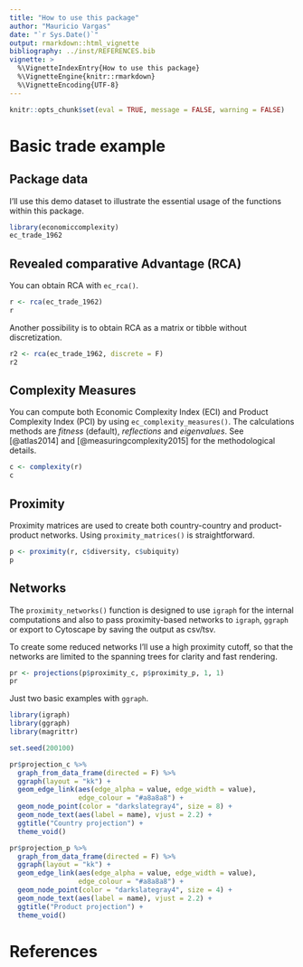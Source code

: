 ```yaml
---
title: "How to use this package"
author: "Mauricio Vargas"
date: "`r Sys.Date()`"
output: rmarkdown::html_vignette
bibliography: ../inst/REFERENCES.bib
vignette: >
  %\VignetteIndexEntry{How to use this package}
  %\VignetteEngine{knitr::rmarkdown}
  %\VignetteEncoding{UTF-8}
---
```


```r
knitr::opts_chunk$set(eval = TRUE, message = FALSE, warning = FALSE)
```

# Basic trade example

## Package data

I'll use this demo dataset to illustrate the essential usage of the functions
within this package.

```r
library(economiccomplexity)
ec_trade_1962
```

## Revealed comparative Advantage (RCA)

You can obtain RCA with `ec_rca()`.

```r
r <- rca(ec_trade_1962)
r
```

Another possibility is to obtain RCA as a matrix or tibble without discretization.

```r
r2 <- rca(ec_trade_1962, discrete = F)
r2
```

## Complexity Measures

You can compute both Economic Complexity Index (ECI) and Product Complexity
Index (PCI) by using `ec_complexity_measures()`. The calculations methods are
*fitness* (default), *reflections* and *eigenvalues*. See [@atlas2014] and
[@measuringcomplexity2015] for the methodological details.

```r
c <- complexity(r)
c
```

## Proximity

Proximity matrices are used to create both country-country and product-product
networks. Using `proximity_matrices()` is straightforward.

```r
p <- proximity(r, c$diversity, c$ubiquity)
p
```

## Networks

The `proximity_networks()` function is designed to use `igraph` for the internal
computations and also to pass proximity-based networks to `igraph`, `ggraph`
or export to Cytoscape by saving the output as csv/tsv.

To create some reduced networks I'll use a high proximity cutoff, so that the networks are limited to the spanning trees for clarity and fast rendering.

```r
pr <- projections(p$proximity_c, p$proximity_p, 1, 1)
pr
```

Just two basic examples with `ggraph`.

```r
library(igraph)
library(ggraph)
library(magrittr)

set.seed(200100)

pr$projection_c %>%
  graph_from_data_frame(directed = F) %>%
  ggraph(layout = "kk") +
  geom_edge_link(aes(edge_alpha = value, edge_width = value),
                 edge_colour = "#a8a8a8") +
  geom_node_point(color = "darkslategray4", size = 8) +
  geom_node_text(aes(label = name), vjust = 2.2) +
  ggtitle("Country projection") +
  theme_void()
```

```r
pr$projection_p %>%
  graph_from_data_frame(directed = F) %>%
  ggraph(layout = "kk") +
  geom_edge_link(aes(edge_alpha = value, edge_width = value),
                 edge_colour = "#a8a8a8") +
  geom_node_point(color = "darkslategray4", size = 4) +
  geom_node_text(aes(label = name), vjust = 2.2) +
  ggtitle("Product projection") +
  theme_void()
```

# References
